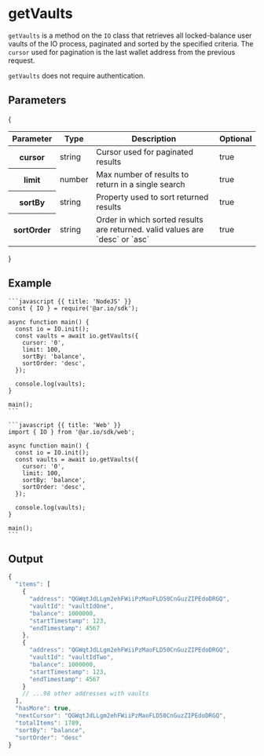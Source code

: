 
<HeroPattern />

# getVaults

`getVaults` is a method on the `IO` class that retrieves all locked-balance user vaults of the IO process, paginated and sorted by the specified criteria. The `cursor` used for pagination is the last wallet address from the previous request.

`getVaults` does not require authentication.

## Parameters

{
<div style={{textAlign: "center"}}>
    <table className="inline-table">
    <thead>
    <tr>
        <th>Parameter</th>
        <th>Type</th>
        <th>Description</th>
        <th>Optional</th>
    </tr>
    </thead>
    <tbody>
    <tr>
        <th>cursor</th>
        <td>string</td>
        <td>Cursor used for paginated results</td>
        <td>true</td>
    </tr>
    <tr>
        <th>limit</th>
        <td>number</td>
        <td>Max number of results to return in a single search</td>
        <td>true</td>
    </tr>
    <tr>
        <th>sortBy</th>
        <td>string</td>
        <td>Property used to sort returned results</td>
        <td>true</td>
    </tr>
    <tr>
        <th>sortOrder</th>
        <td>string</td>
        <td>Order in which sorted results are returned. valid values are `desc` or `asc`</td>
        <td>true</td>
    </tr>
    </tbody>
    </table>
</div>
}

## Example

<CodeGroup title="getVaults">

    ```javascript {{ title: 'NodeJS' }}
    const { IO } = require('@ar.io/sdk');

    async function main() {
      const io = IO.init();
      const vaults = await io.getVaults({
        cursor: '0',
        limit: 100,
        sortBy: 'balance',
        sortOrder: 'desc',
      });

      console.log(vaults);
    }

    main();
    ```

    ```javascript {{ title: 'Web' }}
    import { IO } from '@ar.io/sdk/web';

    async function main() {
      const io = IO.init();
      const vaults = await io.getVaults({
        cursor: '0',
        limit: 100,
        sortBy: 'balance',
        sortOrder: 'desc',
      });

      console.log(vaults);
    }

    main();
    ```

</CodeGroup>


## Output

```typescript
{
  "items": [
    {
      "address": "QGWqtJdLLgm2ehFWiiPzMaoFLD50CnGuzZIPEdoDRGQ",
      "vaultId": "vaultIdOne",
      "balance": 1000000,
      "startTimestamp": 123,
      "endTimestamp": 4567
    },
    {
      "address": "QGWqtJdLLgm2ehFWiiPzMaoFLD50CnGuzZIPEdoDRGQ",
      "vaultId": "vaultIdTwo",
      "balance": 1000000,
      "startTimestamp": 123,
      "endTimestamp": 4567
    }
    // ...98 other addresses with vaults
  ],
  "hasMore": true,
  "nextCursor": "QGWqtJdLLgm2ehFWiiPzMaoFLD50CnGuzZIPEdoDRGQ",
  "totalItems": 1789,
  "sortBy": "balance",
  "sortOrder": "desc"
}
```

